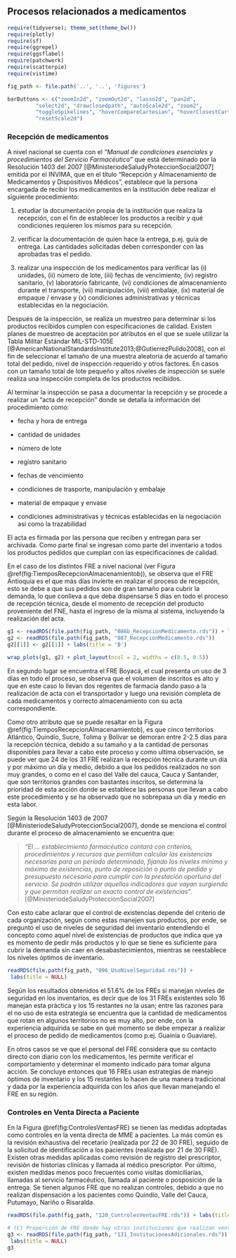 ## Procesos relacionados a medicamentos

```r
require(tidyverse); theme_set(theme_bw())
require(plotly)
require(sf)
require(ggrepel)
require(ggsflabel)
require(patchwork)
require(scatterpie)
require(vistime)

fig_path <- file.path('..', '..', 'figures')

barButtons <- c("zoomIn2d", "zoomOut2d", "lasso2d", "pan2d", 
         "select2d", "drawclosedpath", "autoScale2d", "zoom2", 
         "toggleSpikelines", "hoverCompareCartesian", "hoverClosestCartesian", 
         "resetScale2d")
```

\maxdeadcycles=1000

### Recepción de medicamentos

A nivel nacional se cuenta con el *"Manual de condiciones esenciales y procedimientos del Servicio Farmacéutico"* que está determinado por la Resolución 1403 del 2007 [@MinisteriodeSaludyProteccionSocial2007] emitida por el INVIMA, que en el título “Recepción y Almacenamiento de Medicamentos y Dispositivos Médicos”, establece que la persona encargada de recibir los medicamentos en la institución debe realizar el siguiente procedimiento:

1. estudiar la documentación propia de la institución que realiza la recepción, con el fin de establecer los productos a recibir y qué condiciones requieren los mismos para su recepción.

2. verificar la documentación de quien hace la entrega, p.ej. guía de entrega. Las cantidades solicitadas deben corresponder con las aprobadas tras el pedido.

3. realizar una inspección de los medicamentos para verificar las (i) unidades, (ii) número de lote, (iii) fechas de vencimiento, (iv) registro sanitario, (v) laboratorio fabricante, (vi) condiciones de almacenamiento durante el transporte, (vii) manipulación, (viii) embalaje, (ix) material de empaque / envase y (x) condiciones administrativas y técnicas establecidas en la negociación. 

Después de la inspección, se realiza un muestreo para determinar si los productos recibidos cumplen con especificaciones de calidad. Existen planes de muestreo de aceptación por atributos en el que se suele utilizar la Tabla Militar Estándar MIL-STD-105E [@AmericanNationalStandardsInstitute2013;@GutierrezPulido2008], con el fin de seleccionar el tamaño de una muestra aleatoria de acuerdo al tamaño total del pedido, nivel de inspección requerido y otros factores. En casos con un tamaño total de lote pequeño y altos niveles de inspección se suele realiza una inspección completa de los productos recibidos.

Al terminar la inspección se pasa a documentar la recepción y se procede a realizar un “acta de recepción” donde se detalla la información del procedimiento como: 

-	fecha y hora de entrega

-	cantidad de unidades

-	número de lote

-	registro sanitario

-	fechas de vencimiento

-	condiciones de trasporte, manipulación y embalaje

-	material de empaque y envase

-	condiciones administrativas y técnicas establecidas en la negociación así como la trazabilidad

El acta es firmada por las persona que reciben y entregan para ser archivada. Como parte final se ingresan como parte del inventario a todos los productos pedidos que cumplan con las especificaciones de calidad.

En el caso de los distintos FRE a nivel nacional (ver Figura \@ref(fig:TiemposRecepcionAlmacenamientob)), se observa que el FRE Antioquia es el que más días invierte en realizar el proceso de recepción, esto se debe a que sus pedidos son de gran tamaño para cubrir la demanda, lo que conlleva a que deba dispensarse 5 días en todo el proceso de recepción técnica, desde el momento de recepción del producto proveniente del FNE, hasta el ingreso de la misma al sistema, incluyendo la realización del acta.

```r
g1 <- readRDS(file.path(fig_path, "086b_RecepcionMedicamento.rds")) + labs(title = 'A')
g2 <- readRDS(file.path(fig_path, "087_RecepcionMedicamento.rds"))
g2[[1]] <- g2[[1]] + labs(title = 'B')

wrap_plots(g1, g2) + plot_layout(ncol = 2, widths = c(0.5, 0.5))
```

En segundo lugar se encuentra el FRE Boyacá, el cual presenta un uso de 3 días en todo el proceso, se observa que el volumen de inscritos es alto y que en este caso lo llevan dos regentes de farmacia dando paso a la realización de acta con el transportador y luego una revisión completa de cada medicamentos y correcto almacenamiento con su acta correspondiente. 

Como otro atributo que se puede resaltar en la Figura \@ref(fig:TiemposRecepcionAlmacenamientob), es que cinco territorios Atlántico, Quindío, Sucre, Tolima y Bolívar se demoran entre 2-2.5 días para la recepción técnica, debido a su tamaño y a la cantidad de personas disponibles para llevar a cabo este proceso y como ultima observación, se puede ver que 24 de los 31 FRE realizan la recepción técnica durante un día y por máximo un día y medio, debido a que los pedidos realizados no son muy grandes, o como en el caso del Valle del cauca, Cauca y Santander, que son territorios grandes con bastantes inscritos, se determina la prioridad de esta acción donde se establece las personas que llevan a cabo este procedimiento y se ha observado que no sobrepasa un día y medio en esta labor.  

<!-- # ```{r TiemposRecepcionAlmacenamiento, echo=FALSE, warning=FALSE, fig.cap='Tiempos en la recepción técnica y almacenamiento de MME', fig.width=8, fig.height=6, fig.topcaption=TRUE, out.width="85%"} -->
<!-- # readRDS(file.path(fig_path, "086_RecepcionMedicamento.rds")) + -->
<!-- # labs(title = NULL) -->
<!-- # ``` -->

Según la Resolución 1403 de 2007 [@MinisteriodeSaludyProteccionSocial2007], donde se menciona el control durante el proceso de almacenamiento se encuentra que: 

> *“El … establecimiento farmacéutico contará con criterios, procedimientos y recursos que permitan calcular las existencias necesarias para un período determinado, fijando los niveles mínimo y máximo de existencias, punto de reposición o punto de pedido y presupuesto necesario para cumplir con la prestación oportuna del servicio. Se podrán utilizar aquellos indicadores que vayan surgiendo y que permitan realizar un exacto control de existencias”.* [@MinisteriodeSaludyProteccionSocial2007]

Con esto cabe aclarar que el control de existencias depende del criterio de cada organización, según como estas manejen sus productos, por ende, se preguntó el uso de niveles de seguridad del inventario entendiendo el concepto como aquel nivel de existencias de productos que indica que ya es momento de pedir más productos y lo que se tiene es suficiente para cubrir la demanda sin caer en desabastecimientos, mientras se reestablece los niveles óptimos de inventario.

```r
readRDS(file.path(fig_path, "096_UsoNivelSeguridad.rds")) + 
 labs(title = NULL)
```

Según los resultados obtenidos el 51.6\% de los FREs si manejan niveles de seguridad en los inventarios, es decir que de los 31 FREs existentes solo 16 manejan esta práctica y los 15 restantes no la usan; entre las razones para el no uso de esta estrategia se encuentra que la cantidad de medicamentos que rotan en algunos territorios no es muy alto, por ende, con la experiencia adquirida se sabe en qué momento se debe empezar a realizar el proceso de pedido de medicamentos (como p.ej. Guainía o Guaviare). 

En otros casos se ve que el personal del FRE considera que su contacto directo con diario con los medicamentos, les permite verificar el comportamiento y determinar el momento indicado para tomar alguna acción. Se concluye entonces que 16 FREs usan estrategias de manejo óptimos de inventario y los 15 restantes lo hacen de una manera tradicional y dada por la experiencia adquirida con los años que llevan manejando el FRE en su región.

### Controles en Venta Directa a Paciente

En la Figura \@ref(fig:ControlesVentasFRE) se tienen las medidas adoptadas como controles en la venta directa de MME a pacientes. La más común es la revisión exhaustiva del recetario (realizada por 22 de 30 FRE), seguido de la solicitud de identificación a los pacientes (realizada por 21 de 30 FRE). Existen otras medidas aplicadas como revisión de registro del prescriptor, revisión de historias clínicas y llamada al médico prescriptor. Por último, existen medidas menos poco frecuentes como visitas domiciliarias, llamadas al servicio farmacéutico, llamada al paciente o posposición de la entrega. Se tienen algunos FRE que no realizan controles, debido a que no realizan dispensación a los pacientes como Quindío, Valle del Cauca, Putumayo, Nariño o Risaralda.

```r
readRDS(file.path(fig_path, "120_ControlesVentasFRE.rds")) + labs(title = NULL)
```


```r
# (C) Proporción de FRE donde hay otras instituciones que realizan ventas a instituciones a MME.
g3 <- readRDS(file.path(fig_path, "131_InstitucionesAdicionales.rds")) + 
 labs(title = NULL)
g3
```
